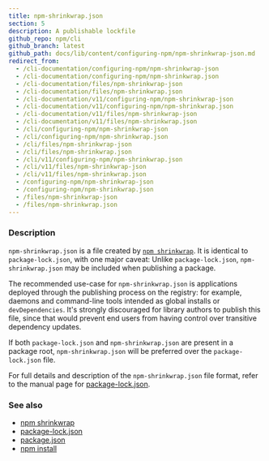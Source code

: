 ```yaml
---
title: npm-shrinkwrap.json
section: 5
description: A publishable lockfile
github_repo: npm/cli
github_branch: latest
github_path: docs/lib/content/configuring-npm/npm-shrinkwrap-json.md
redirect_from:
  - /cli-documentation/configuring-npm/npm-shrinkwrap-json
  - /cli-documentation/configuring-npm/npm-shrinkwrap.json
  - /cli-documentation/files/npm-shrinkwrap-json
  - /cli-documentation/files/npm-shrinkwrap.json
  - /cli-documentation/v11/configuring-npm/npm-shrinkwrap-json
  - /cli-documentation/v11/configuring-npm/npm-shrinkwrap.json
  - /cli-documentation/v11/files/npm-shrinkwrap-json
  - /cli-documentation/v11/files/npm-shrinkwrap.json
  - /cli/configuring-npm/npm-shrinkwrap-json
  - /cli/configuring-npm/npm-shrinkwrap.json
  - /cli/files/npm-shrinkwrap-json
  - /cli/files/npm-shrinkwrap.json
  - /cli/v11/configuring-npm/npm-shrinkwrap.json
  - /cli/v11/files/npm-shrinkwrap-json
  - /cli/v11/files/npm-shrinkwrap.json
  - /configuring-npm/npm-shrinkwrap-json
  - /configuring-npm/npm-shrinkwrap.json
  - /files/npm-shrinkwrap-json
  - /files/npm-shrinkwrap.json
---
```


### Description

`npm-shrinkwrap.json` is a file created by [`npm shrinkwrap`](/cli/v11/commands/npm-shrinkwrap). It is identical to `package-lock.json`, with one major caveat: Unlike `package-lock.json`, `npm-shrinkwrap.json` may be included when publishing a package.

The recommended use-case for `npm-shrinkwrap.json` is applications deployed through the publishing process on the registry: for example, daemons and command-line tools intended as global installs or `devDependencies`. It's strongly discouraged for library authors to publish this file, since that would prevent end users from having control over transitive dependency updates.

If both `package-lock.json` and `npm-shrinkwrap.json` are present in a package root, `npm-shrinkwrap.json` will be preferred over the `package-lock.json` file.

For full details and description of the `npm-shrinkwrap.json` file format, refer to the manual page for [package-lock.json](/cli/v11/configuring-npm/package-lock-json).

### See also

- [npm shrinkwrap](/cli/v11/commands/npm-shrinkwrap)
- [package-lock.json](/cli/v11/configuring-npm/package-lock-json)
- [package.json](/cli/v11/configuring-npm/package-json)
- [npm install](/cli/v11/commands/npm-install)
